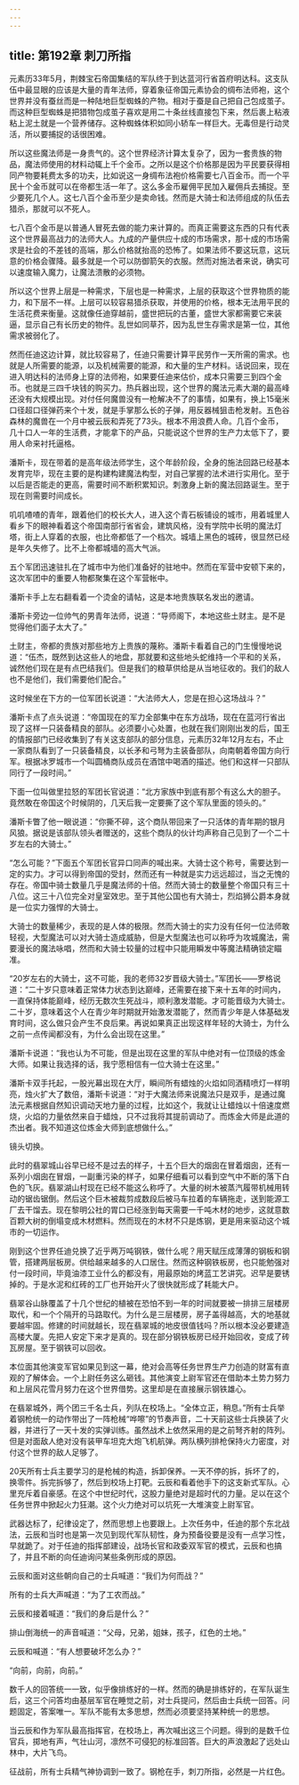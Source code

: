 ```yaml
---
---
---
```

title: 第192章 刺刀所指
---



元素历33年5月，荆棘宝石帝国集结的军队终于到达蓝河行省首府明达科。这支队伍中最显眼的应该是大量的青年法师，穿着象征帝国元素协会的绸布法师袍，这个世界并没有蚕丝而是一种陆地巨型蜘蛛的产物。相对于蚕是自己把自己包成茧子。而这种巨型蜘蛛是把猎物包成茧子喜欢是用二十条丝线直接包下来，然后裹上粘液粘上泥土就是一个营养储存。这种蜘蛛体积如同小轿车一样巨大。无毒但是行动灵活，所以要捕捉的话很困难。

所以这些魔法师是一身贵气的。这个世界经济计算太复杂了，因为一套贵族的物品，魔法师使用的材料动辄上千个金币。之所以是这个价格那是因为平民要获得相同产物要耗费太多的功夫，比如说这一身绸布法袍价格需要七八百金币。而一个平民十个金币就可以在帝都生活一年了。这么多金币雇佣平民加入雇佣兵去捕捉。至少要死几个人。这七八百个金币至少是卖命钱。然而是大骑士和法师组成的队伍去猎杀，那就可以不死人。

七八百个金币是以普通人冒死去做的能力来计算的。而真正需要这东西的只有代表这个世界最高战力的法师大人。九成的产量供应十成的市场需求，那十成的市场需求是社会的不差钱的高端，那么价格就抬高的恐怖了。如果法师不要这玩意，这玩意的价格会骤降。最多就是一个可以防御箭矢的衣服。然而对施法者来说，确实可以速度输入魔力，让魔法溃散的必须物。

所以这个世界上层是一种需求，下层也是一种需求，上层的获取这个世界物质的能力，和下层不一样。上层可以较容易猎杀获取，并使用的价格，根本无法用平民的生活花费来衡量。这就像任迪穿越前，盛世把玩的古董，盛世大家都需要它来装逼，显示自己有长历史的物件。乱世如同草芥，因为乱世生存需求是第一位，其他需求被弱化了。

然而任迪这边计算，就比较容易了，任迪只需要计算平民劳作一天所需的需求。也就是人所需要的能源，以及机械需要的能源，和大量的生产材料。话说回来，现在进入明达科的法师身上穿的法师袍，如果要任迪来估价，成本只需要三到四个金币。也就是三四千块钱的购买力。热兵器出现，这个世界的魔法元素大潮的最高峰还没有大规模出现。对付任何魔兽没有一枪解决不了的事情，如果有，换上15毫米口径超口径弹药来个十发，就是手掌那么长的子弹，用反器械狙击枪发射。五色谷森林的魔兽在一个月中被云辰和弄死了73头。根本不用浪费人命。几百个金币，几十口人一年的生活费，才能拿下的产品，只能说这个世界的生产力太低下了，要用人命来衬托逼格。

潘斯卡，现在带着的是高年级法师学生，这个年龄阶段，全身的施法回路已经基本发育完毕，现在主要的是构建构建魔法构型，对自己掌握的法术进行实用化。至于以后是否能走的更高，需要时间不断积累知识。刺激身上新的魔法回路诞生。至于现在则需要时间成长。

叽叽喳喳的青年，跟着他们的校长大人，进入这个青石板铺设的城市，用着城里人看乡下的眼神看着这个帝国南部行省省会，建筑风格，没有学院中长明的魔法灯塔，街上人穿着的衣服，也比帝都低了一个档次。城墙上黑色的城砖，很显然已经是年久失修了。比不上帝都城墙的高大气派。

五个军团迅速驻扎在了城市中为他们准备好的驻地中。然而在军营中安顿下来的，这次军团中的重要人物都聚集在这个军营帐中。

潘斯卡手上左右翻看着一个烫金的请帖，这是本地贵族联名发出的邀请。

潘斯卡旁边一位帅气的男青年法师，说道：“导师阁下，本地这些土财主。是不是觉得他们面子太大了。”

土财主，帝都的贵族对那些地方上贵族的蔑称。潘斯卡看着自己的门生慢慢地说道：“伍杰，既然到达这些人的地盘，那就要和这些地头蛇维持一个平和的关系，诚然他们现在是有点巴结我们。但是我们的粮草供给是从当地征收的。我们的敌人也不是他们，我们需要他们配合。”

这时候坐在下方的一位军团长说道：“大法师大人，您是在担心这场战斗？”

潘斯卡点了点头说道：“帝国现在的军力全部集中在东方战场，现在在蓝河行省出现了这样一只装备精良的部队。必须要小心处置，也就在我们刚刚出发的后，国王的情报部门已经收集到了有关这支部队的部分信息，元素历32年12月左右，不止一家商队看到了一只装备精良，以长矛和弓弩为主装备部队，向南朝着帝国方向行军。根据冰罗城市一个叫圆桶商队成员在酒馆中喝酒的描述。他们和这样一只部队同行了一段时间。”

下面一位叫做里拉怒的军团长官说道：“北方家族中到底有那个有这么大的胆子。竟然敢在帝国这个时候阴的，几天后我一定要撕了这个军队里面的领头的。”

潘斯卡瞥了他一眼说道：“你撕不碎，这个商队带回来了一只活体的青年期的银月风狼。据说是该部队领头者赠送的，这些个商队的伙计均声称自己见到了一个二十岁左右的大骑士。”

“怎么可能？”下面五个军团长官异口同声的喊出来。大骑士这个称号，需要达到一定的实力。才可以得到帝国的受封，然而还有一种就是实力远远超过，当之无愧的存在。帝国中骑士数量几乎是魔法师的十倍。然而大骑士的数量整个帝国只有三十八位。这三十八位完全对皇室效忠。至于其他公国也有大骑士，烈焰狮公爵本身就是一位实力强悍的大骑士。

大骑士的数量稀少，表现的是人体的极限。然而大骑士的实力没有任何一位法师敢轻视，大型魔法可以对大骑士造成威胁，但是大型魔法也可以称呼为攻城魔法，需要漫长的魔法咏唱，然而和大骑士较量的过程中只能用瞬发中等魔法精确锁定瞄准。

“20岁左右的大骑士，这不可能，我的老师32岁晋级大骑士。”军团长——罗格说道：“二十岁只意味着正常体力状态到达巅峰，还需要在接下来十五年的时间内，一直保持体能巅峰，经历无数次生死战斗，顺利激发潜能。才可能晋级为大骑士。二十岁，意味着这个人在青少年时期就开始激发潜能了，然而青少年是人体基础发育时间，这么做只会产生不良后果。再说如果真正出现这样年轻的大骑士，为什么之前一点传闻都没有，为什么会出现在这里。”

潘斯卡说道：“我也认为不可能，但是出现在这里的军队中绝对有一位顶级的炼金大师。如果让我选择的话，我宁愿相信有一位大骑士在这里。”

潘斯卡双手托起，一股光幕出现在大厅，瞬间所有蜡烛的火焰如同酒精喷灯一样明亮，烛火扩大了数倍，潘斯卡说道：“对于大魔法师来说魔法只是双手，是通过魔法元素根据自然知识调动天地力量的过程，比如这个，我就让让蜡烛以十倍速度燃烧，火焰的力量依然来自于蜡烛，只不过我将其提前调动了。而炼金大师是此道的杰出者。我不知道这位炼金大师到底想做什么。”

镜头切换。

此时的翡翠城山谷早已经不是过去的样子，十五个巨大的烟囱在冒着烟囱，还有一系列小烟囱在冒烟，一副重污染的样子，如果仔细看可以看到空气中不断的落下白色的飞灰。翡翠湖山村现在已经不能这么称呼了。大量的树木被蒸汽履带机械用转动的锯齿锯倒。然后这个巨木被裁剪成数段后被马车拉着的车辆拖走，送到能源工厂去干馏去。现在黎明公社的胃口已经涨到每天需要一千吨木材的地步，这就意数百颗大树的倒塌变成木材燃料。然而现在的木材不只是炼钢，更是用来驱动这个城市的一切运作。

刚到这个世界任迪兑换了近乎两万吨钢铁，做什么呢？用天赋压成薄薄的钢板和钢管，搭建两层板房。供给越来越多的人口居住。然而这种钢铁板房，也只能勉强对付一段时间，毕竟油漆工业什么的都没有，用最原始的烤蓝工艺讲究。迟早是要锈掉的。于是水泥和红砖的工厂也开始开火了很快就形成了耗能大户。

翡翠谷山脉覆盖了十几个世纪的植被在恐怕不到一年的时间就要被一排排三层楼房取代，和一个个隔开的马路取代。为什么是三层楼房，房子盖得越高，大的地基就要越牢固。修建的时间就越长，现在翡翠城的地皮很值钱吗？所以根本没必要建造高楼大厦。先把人安定下来才是真的。现在部分钢铁板房已经开始回收，变成了砖瓦房屋。至于钢铁可以回收。

本位面其他演变军官如果见到这一幕，绝对会高等任务世界生产力创造的财富有直观的了解体会。一个上尉任务这么砸钱。其他演变上尉军官还在借助本土势力努力和上层风花雪月努力在这个世界借势。这里却是在直接展示钢铁雄心。

在翡翠城外，两个团三千名士兵，列队在校场上。“全体立正，稍息。”所有士兵举着钢枪统一的动作带出了一阵枪械“哗嚓”的节奏声音，二十天前这些士兵换装了火器，并进行了一天十发的实弹训练。虽然战术上依然采用的是之前弩齐射的阵列。但是对面敌人绝对没有装甲车坦克大炮飞机航弹。两队横列排枪保持火力密度，对付这个世界的敌人足够了。

20天所有士兵主要学习的是枪械的构造，拆卸保养。一天不停的拆，拆坏了的，换零件。拆完拆够了，然后到校场上打靶。云辰和看着他手下的这支新式军队。心里充斥着自豪感。在这个中世纪时代，这股力量绝对是超时代的力量。足以在这个任务世界中掀起火力狂潮。这个火力绝对可以坑死一大堆演变上尉军官。

武器达标了，纪律设定了，然而思想上也要跟上。上次任务中，任迪的那个东北战法，云辰和当时也是第一次见到现代军队韧性，身为预备役要是没有一点学习性，早就跪了。对于任迪的指挥部建设，战场长官和政委双军官的模式，云辰和也搞了，并且不断的向任迪询问某些条例形成的原因。

云辰和面对这些朝向自己的士兵喊道：“我们为何而战？”

所有的士兵大声喊道：“为了工农而战。”

云辰和接着喊道：“我们的身后是什么？”

排山倒海统一的声音喊道：“父母，兄弟，姐妹，孩子，红色的土地。”

云辰和喊道：“有人想要破坏怎么办？”

“向前，向前，向前。”

数千人的回答统一一致，似乎像排练好的一样。然而的确是排练好的，在军队诞生后，这三个问答均由基层军官在睡觉之前，对士兵提问，然后由士兵统一回答。问题固定，答案唯一。军队不能有太多思想，然而必须要坚持某种统一的思想。

当云辰和作为军队最高指挥官，在校场上，再次喊出这三个问题。得到的是数千位官兵，掷地有声，气壮山河，凛然不可侵犯的标准回答。巨大的声浪激起了远处山林中，大片飞鸟。

征战前，所有士兵精气神协调到一致了。钢枪在手，刺刀所指，必然是一片红色。